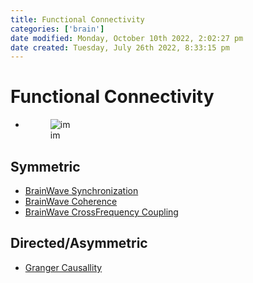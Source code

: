 ```yaml
---
title: Functional Connectivity
categories: ['brain']
date modified: Monday, October 10th 2022, 2:02:27 pm
date created: Tuesday, July 26th 2022, 8:33:15 pm
---
```


# Functional Connectivity
- ![im](images/Pasted%20image%2020220502161507.png)

## Symmetric
- [BrainWave Synchronization](BrainWave%20Synchronization.qmd)
- [BrainWave Coherence](BrainWave%20Coherence.qmd)
- [BrainWave CrossFrequency Coupling](BrainWave%20CrossFrequency%20Coupling.qmd)

## Directed/Asymmetric
- [Granger Causallity](Granger%20Causallity.qmd)



